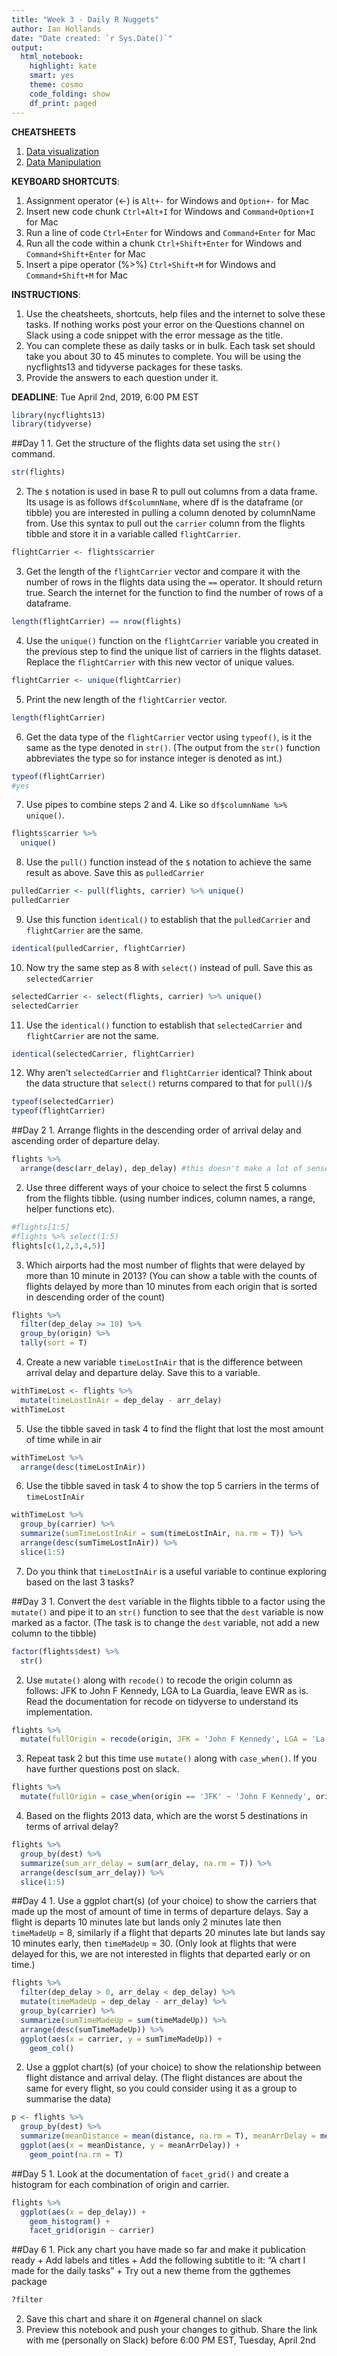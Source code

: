 ```yaml
---
title: "Week 3 - Daily R Nuggets"
author: Ian Hollands
date: "Date created: `r Sys.Date()`"
output:
  html_notebook:
    highlight: kate
    smart: yes
    theme: cosmo
    code_folding: show
    df_print: paged
---
```

**CHEATSHEETS**

1. [Data visualization](https://github.com/rstudio/cheatsheets/blob/master/data-visualization-2.1.pdf)
2. [Data Manipulation](https://github.com/rstudio/cheatsheets/blob/master/data-transformation.pdf)

**KEYBOARD SHORTCUTS**:

1. Assignment operator (<-) is `Alt+-` for Windows and `Option+-` for Mac
2. Insert new code chunk `Ctrl+Alt+I` for Windows and `Command+Option+I` for Mac
3. Run a line of code `Ctrl+Enter` for Windows and `Command+Enter` for Mac
4. Run all the code within a chunk `Ctrl+Shift+Enter` for Windows and `Command+Shift+Enter` for Mac
5. Insert a pipe operator (%>%) `Ctrl+Shift+M` for Windows and `Command+Shift+M` for Mac

**INSTRUCTIONS**: 

1. Use the cheatsheets, shortcuts, help files and the internet to solve these tasks. If nothing works post your error on the Questions channel on Slack using a code snippet with the error message as the title.
2. You can complete these as daily tasks or in bulk. Each task set should take you about 30 to 45 minutes to complete. You will be using the nycflights13 and tidyverse packages for these tasks.
3. Provide the answers to each question under it. 

**DEADLINE**: Tue April 2nd, 2019, 6:00 PM EST

```r
library(nycflights13)
library(tidyverse)
```
##Day 1
1. Get the structure of the flights data set using the `str()` command.
```r
str(flights)
```

2. The `$` notation is used in base R to pull out columns from a data frame. Its usage is as follows `df$columnName`, where df is the dataframe (or tibble) you are interested in pulling a column denoted by columnName from. Use this syntax to pull out the `carrier` column from the flights tibble and store it in a variable called `flightCarrier`.
```r
flightCarrier <- flights$carrier
```

3. Get the length of the `flightCarrier` vector and compare it with the number of rows in the flights data using the `==` operator. It should return true. Search the internet for the function to find the number of rows of a dataframe.
```r
length(flightCarrier) == nrow(flights)
```

4. Use the `unique()` function on the `flightCarrier` variable you created in the previous step to find the unique list of carriers in the flights dataset. Replace the `flightCarrier` with this new vector of unique values.
```r
flightCarrier <- unique(flightCarrier)
```

5. Print the new length of the `flightCarrier` vector.
```r
length(flightCarrier)
```

6. Get the data type of the `flightCarrier` vector using `typeof()`, is it the same as the type denoted in `str()`. (The output from the `str()` function abbreviates the type so for instance integer is denoted as int.)
```r
typeof(flightCarrier)
#yes
```

7. Use pipes to combine steps 2 and 4. Like so `df$columnName %>% unique()`.
```r
flights$carrier %>% 
  unique()
```

8. Use the `pull()` function instead of the `$` notation to achieve the same result as above. Save this as `pulledCarrier`
```r
pulledCarrier <- pull(flights, carrier) %>% unique()
pulledCarrier
```

9. Use this function `identical()` to establish that the `pulledCarrier` and `flightCarrier` are the same.
```r
identical(pulledCarrier, flightCarrier)
```

10. Now try the same step as 8 with `select()` instead of pull. Save this as `selectedCarrier`
```r
selectedCarrier <- select(flights, carrier) %>% unique()
selectedCarrier
```

11. Use the `identical()` function to establish that `selectedCarrier` and `flightCarrier` are not the same.
```r
identical(selectedCarrier, flightCarrier)
```

12. Why aren't `selectedCarrier` and `flightCarrier` identical? Think about the data structure that `select()` returns compared to that for `pull()`/`$`
```r
typeof(selectedCarrier)
typeof(flightCarrier)
```

##Day 2
1. Arrange flights in the descending order of arrival delay and ascending order of departure delay.
```r
flights %>% 
  arrange(desc(arr_delay), dep_delay) #this doesn't make a lot of sense to me
```

2. Use three different ways of your choice to select the first 5 columns from the flights tibble. (using number indices, column names, a range, helper functions etc).
```r
#flights[1:5]
#flights %>% select(1:5)
flights[c(1,2,3,4,5)]
```

3. Which airports had the most number of flights that were delayed by more than 10 minute in 2013? (You can show a table with the counts of flights delayed by more than 10 minutes from each origin that is sorted in descending order of the count)
```r
flights %>% 
  filter(dep_delay >= 10) %>% 
  group_by(origin) %>% 
  tally(sort = T)
```

4. Create a new variable `timeLostInAir` that is the difference between arrival delay and departure delay. Save this to a variable.
```r
withTimeLost <- flights %>%
  mutate(timeLostInAir = dep_delay - arr_delay)
withTimeLost
```

5. Use the tibble saved in task 4 to find the flight that lost the most amount of time while in air
```r
withTimeLost %>% 
  arrange(desc(timeLostInAir))
```

6. Use the tibble saved in task 4 to show the top 5 carriers in the terms of `timeLostInAir`
```r
withTimeLost %>% 
  group_by(carrier) %>% 
  summarize(sumTimeLostInAir = sum(timeLostInAir, na.rm = T)) %>% 
  arrange(desc(sumTimeLostInAir)) %>% 
  slice(1:5)
```

7. Do you think that `timeLostInAir` is a useful variable to continue exploring based on the last 3 tasks?

##Day 3
1. Convert the `dest` variable in the flights tibble to a factor using the `mutate()` and pipe it to an `str()` function to see that the `dest` variable is now marked as a factor. (The task is to change the `dest` variable, not add a new column to the tibble)
```r
factor(flights$dest) %>% 
  str()
```

2. Use `mutate()` along with `recode()` to recode the origin column as follows: JFK to John F Kennedy, LGA to La Guardia, leave EWR as is. Read the documentation for recode on tidyverse to understand its implementation. 
```r
flights %>% 
  mutate(fullOrigin = recode(origin, JFK = 'John F Kennedy', LGA = 'La Guardia'))
```

3. Repeat task 2 but this time use `mutate()` along with `case_when()`. If you have further questions post on slack.
```r
flights %>% 
  mutate(fullOrigin = case_when(origin == 'JFK' ~ 'John F Kennedy', origin == 'LGA' ~ 'La Guardia', origin == 'EWR' ~ 'EWR'))
```

4. Based on the flights 2013 data, which are the worst 5 destinations in terms of arrival delay?
```r
flights %>% 
  group_by(dest) %>% 
  summarize(sum_arr_delay = sum(arr_delay, na.rm = T)) %>% 
  arrange(desc(sum_arr_delay)) %>% 
  slice(1:5)
```


##Day 4
1. Use a ggplot chart(s) (of your choice) to show the carriers that made up the most of amount of time in terms of departure delays. Say a flight is departs 10 minutes late but lands only 2 minutes late then `timeMadeUp`  = 8, similarly if a flight that departs 20 minutes late but lands say 10 minutes early, then `timeMadeUp` = 30. (Only look at flights that were delayed for this, we are not interested in flights that departed early or on time.)
```r
flights %>% 
  filter(dep_delay > 0, arr_delay < dep_delay) %>% 
  mutate(timeMadeUp = dep_delay - arr_delay) %>% 
  group_by(carrier) %>% 
  summarize(sumTimeMadeUp = sum(timeMadeUp)) %>% 
  arrange(desc(sumTimeMadeUp)) %>% 
  ggplot(aes(x = carrier, y = sumTimeMadeUp)) +
    geom_col()
```

2. Use a ggplot chart(s) (of your choice) to show the relationship between flight distance and arrival delay. (The flight distances are about the same for every flight, so you could consider using it as a group to summarise the data)
```r
p <- flights %>% 
  group_by(dest) %>% 
  summarize(meanDistance = mean(distance, na.rm = T), meanArrDelay = mean(arr_delay, na.rm = T)) %>% 
  ggplot(aes(x = meanDistance, y = meanArrDelay)) +
    geom_point(na.rm = T)
```

##Day 5
1. Look at the documentation of `facet_grid()` and create a histogram for each combination of origin and carrier.
```r
flights %>% 
  ggplot(aes(x = dep_delay)) +
    geom_histogram() +
    facet_grid(origin ~ carrier)
```


##Day 6
1. Pick any chart you have made so far and make it publication ready
    + Add labels and titles
    + Add the following subtitle to it: "A chart I made for the daily tasks"
    + Try out a new theme from the ggthemes package
```r
?filter
```

2. Save this chart and share it on #general channel on slack
3. Preview this notebook and push your changes to github. Share the link with me (personally on Slack) before 6:00 PM EST, Tuesday, April 2nd


